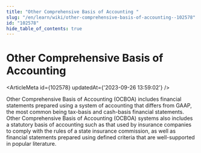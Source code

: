 ```yaml
---
title: "Other Comprehensive Basis of Accounting "
slug: "/en/learn/wiki/other-comprehensive-basis-of-accounting--102578"
id: "102578"
hide_table_of_contents: true
---
```



# Other Comprehensive Basis of Accounting 

<ArticleMeta id={102578} updatedAt={'2023-09-26 13:59:02'} />
<div className='border-solid border-b border-t-0 my-4 border-[var(--ifm-color-gray-300)]' />

Other Comprehensive Basis of Accounting (OCBOA) includes financial statements prepared using a system of accounting that differs from GAAP, the most common being tax-basis and cash-basis financial statements. Other Comprehensive Basis of Accounting (OCBOA) systems also includes a statutory basis of accounting such as that used by insurance companies to comply with the rules of a state insurance commission, as well as financial statements prepared using defined criteria that are well-supported in popular literature.
